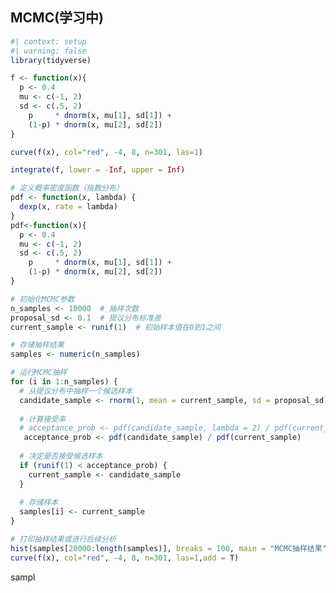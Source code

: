 ## MCMC(学习中)

```r
#| context: setup
#| warning: false
library(tidyverse)
```

```r
f <- function(x){
  p <- 0.4
  mu <- c(-1, 2)
  sd <- c(.5, 2)
    p     * dnorm(x, mu[1], sd[1]) +
    (1-p) * dnorm(x, mu[2], sd[2])
}

curve(f(x), col="red", -4, 8, n=301, las=1)
```

```r
integrate(f, lower = -Inf, upper = Inf)
```

```r
# 定义概率密度函数（指数分布）
pdf <- function(x, lambda) {
  dexp(x, rate = lambda)
}
pdf<-function(x){
  p <- 0.4
  mu <- c(-1, 2)
  sd <- c(.5, 2)
    p     * dnorm(x, mu[1], sd[1]) +
    (1-p) * dnorm(x, mu[2], sd[2])
}

# 初始化MCMC参数
n_samples <- 10000  # 抽样次数
proposal_sd <- 0.1  # 提议分布标准差
current_sample <- runif(1)  # 初始样本值在0到1之间

# 存储抽样结果
samples <- numeric(n_samples)

# 运行MCMC抽样
for (i in 1:n_samples) {
  # 从提议分布中抽样一个候选样本
  candidate_sample <- rnorm(1, mean = current_sample, sd = proposal_sd)
  
  # 计算接受率
  # acceptance_prob <- pdf(candidate_sample, lambda = 2) / pdf(current_sample, lambda = 2)
   acceptance_prob <- pdf(candidate_sample) / pdf(current_sample)
  
  # 决定是否接受候选样本
  if (runif(1) < acceptance_prob) {
    current_sample <- candidate_sample
  }
  
  # 存储样本
  samples[i] <- current_sample
}

# 打印抽样结果或进行后续分析
hist(samples[20000:length(samples)], breaks = 100, main = "MCMC抽样结果", xlab = "样本值",freq = F)
curve(f(x), col="red", -4, 8, n=301, las=1,add = T)

```

sampl
